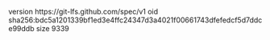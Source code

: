 version https://git-lfs.github.com/spec/v1
oid sha256:bdc5a1201339bf1ed3e4ffc24347d3a4021f00661743dfefedcf5d7ddce99ddb
size 9339
